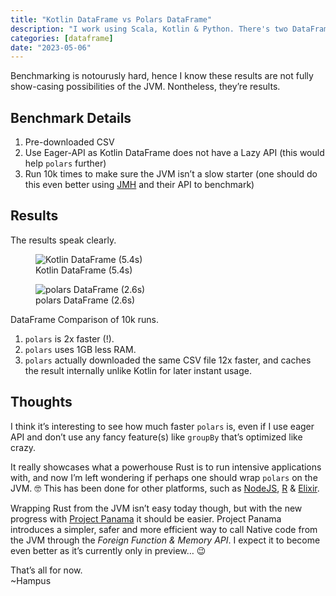 ```yaml
---
title: "Kotlin DataFrame vs Polars DataFrame"
description: "I work using Scala, Kotlin & Python. There's two DataFrame API's (polars & Kotlin DataFrame) which I'd like to benchmark."
categories: [dataframe]
date: "2023-05-06"
---
```


Benchmarking is notourusly hard, hence I know these results are not fully show-casing possibilities of the JVM. Nontheless, they're results.

## Benchmark Details

1. Pre-downloaded CSV
2. Use Eager-API as Kotlin DataFrame does not have a Lazy API (this would help `polars` further)
3. Run 10k times to make sure the JVM isn't a slow starter (one should do this even better using [JMH](https://github.com/openjdk/jmh) and their API to benchmark)

## Results

The results speak clearly.

::: {#fig-dfs layout-ncol=2}

![Kotlin DataFrame (5.4s)](assets/kotlin.png)

![polars DataFrame (2.6s)](assets/polars.png)

DataFrame Comparison of 10k runs.
:::

1. `polars` is 2x faster (!).
2. `polars` uses 1GB less RAM.
3. `polars` actually downloaded the same CSV file 12x faster, and caches the result internally unlike Kotlin for later instant usage.

## Thoughts

I think it's interesting to see how much faster `polars` is, even if I use eager API and don't use any fancy feature(s) like `groupBy` that's optimized like crazy. 

It really showcases what a powerhouse Rust is to run intensive applications with, and now I'm left wondering if perhaps one should wrap `polars` on the JVM. 🤓 This has been done for other platforms, such as [NodeJS](https://pola-rs.github.io/nodejs-polars/index.html), [R](https://rpolars.github.io/index.html) & [Elixir](https://github.com/elixir-nx/explorer).

Wrapping Rust from the JVM isn't easy today though, but with the new progress with [Project Panama](https://developer.okta.com/blog/2022/04/08/state-of-ffi-java) it should be easier. Project Panama introduces a simpler, safer and more efficient way to call Native code from the JVM through the _Foreign Function & Memory API_. I expect it to become even better as it's currently only in preview... 😉

That's all for now.  
~Hampus